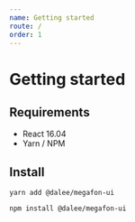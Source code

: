 ```yaml
---
name: Getting started
route: /
order: 1
---
```


# Getting started

## Requirements

- React 16.04
- Yarn / NPM

## Install

```
yarn add @dalee/megafon-ui
```

```
npm install @dalee/megafon-ui
```
